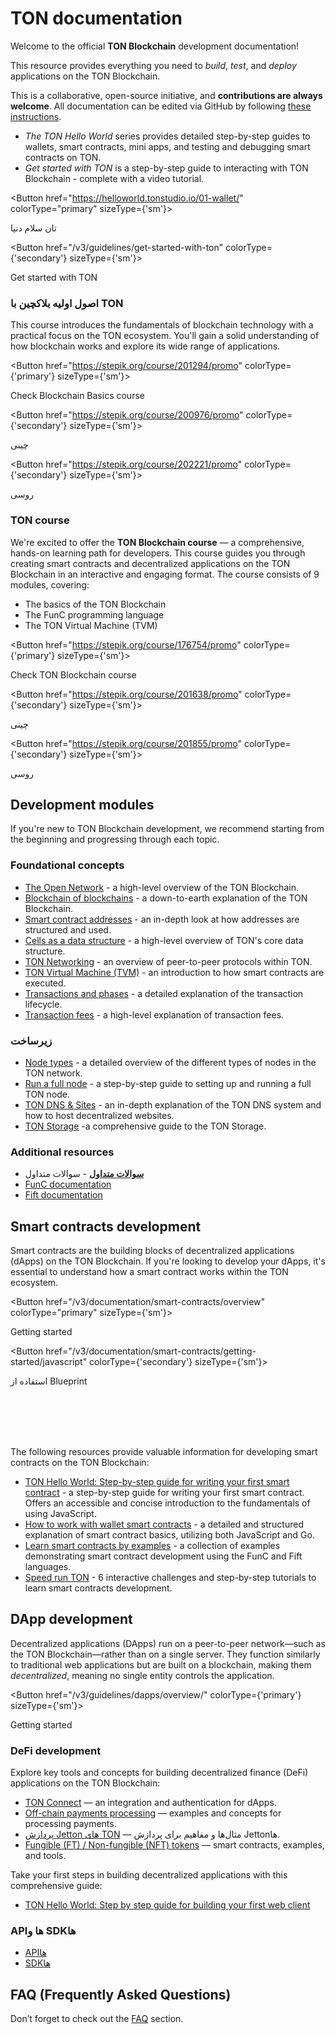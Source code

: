 

# TON documentation

Welcome to the official **TON Blockchain** development documentation!

This resource provides everything you need to _build_, _test_, and _deploy_ applications on the TON Blockchain.

This is a collaborative, open-source initiative, and **contributions are always welcome**. All documentation can be edited via GitHub by following [these instructions](/v3/contribute).

- _The TON Hello World_ series provides detailed step-by-step guides to wallets, smart contracts, mini apps, and testing and debugging smart contracts on TON.
- _Get started with TON_ is a step-by-step guide to interacting with TON Blockchain - complete with a video tutorial.

<Button href="https://helloworld.tonstudio.io/01-wallet/"
        colorType="primary" sizeType={'sm'}>

تان سلام دنیا

</Button>

<Button href="/v3/guidelines/get-started-with-ton" colorType={'secondary'} sizeType={'sm'}>

Get started with TON

</Button>

### اصول اولیه بلاکچین با TON

This course introduces the fundamentals of blockchain technology with a practical focus on the TON ecosystem. You'll gain a solid understanding of how blockchain works and explore its wide range of applications.

<Button href="https://stepik.org/course/201294/promo"
        colorType={'primary'} sizeType={'sm'}>

Check Blockchain Basics course

</Button>

<Button href="https://stepik.org/course/200976/promo"
        colorType={'secondary'} sizeType={'sm'}>

چینی

</Button>

<Button href="https://stepik.org/course/202221/promo"
        colorType={'secondary'} sizeType={'sm'}>

روسی

</Button>

### TON course

We're excited to offer the **TON Blockchain course** — a comprehensive, hands-on learning path for developers. This course guides you through creating smart contracts and decentralized applications on the TON Blockchain in an interactive and engaging format.
The course consists of 9 modules, covering:

- The basics of the TON Blockchain
- The FunC programming language
- The TON Virtual Machine (TVM)

<Button href="https://stepik.org/course/176754/promo"
        colorType={'primary'} sizeType={'sm'}>

Check TON Blockchain course

</Button>

<Button href="https://stepik.org/course/201638/promo"
        colorType={'secondary'} sizeType={'sm'}>

چینی

</Button>

<Button href="https://stepik.org/course/201855/promo"
        colorType={'secondary'} sizeType={'sm'}>

روسی

</Button>

## Development modules

If you're new to TON Blockchain development, we recommend starting from the beginning and progressing through each topic.

### Foundational concepts

- [The Open Network](/v3/concepts/dive-into-ton/introduction) - a high-level overview of the TON Blockchain.
- [Blockchain of blockchains](/v3/concepts/dive-into-ton/ton-blockchain/blockchain-of-blockchains) - a down-to-earth explanation of the TON Blockchain.
- [Smart contract addresses](/v3/documentation/smart-contracts/addresses) - an in-depth look at how addresses are structured and used.
- [Cells as a data structure](/v3/concepts/dive-into-ton/ton-blockchain/cells-as-data-storage) - a high-level overview of TON's core data structure.
- [TON Networking](/v3/concepts/dive-into-ton/ton-blockchain/ton-networking) - an overview of peer-to-peer protocols within TON.
- [TON Virtual Machine (TVM)](/v3/documentation/tvm/tvm-overview) - an introduction to how smart contracts are executed.
- [Transactions and phases](/v3/documentation/tvm/tvm-overview#transactions-and-phases) - a detailed explanation of the transaction lifecycle.
- [Transaction fees](/v3/documentation/smart-contracts/transaction-fees/fees) - a high-level explanation of transaction fees.

### زیرساخت

- [Node types](/v3/documentation/infra/nodes/node-types) - a detailed overview of the different types of nodes in the TON network.
- [Run a full node](/v3/guidelines/nodes/running-nodes/full-node) - a step-by-step guide to setting up and running a full TON node.
- [TON DNS & Sites](/v3/guidelines/web3/ton-dns/dns) - an in-depth explanation of the TON DNS system and how to host decentralized websites.
- [TON Storage](/v3/guidelines/web3/ton-storage/storage-daemon) -a comprehensive guide to the TON Storage.

### Additional resources

- [**سوالات متداول**](/v3/documentation/faq) - سوالات متداول
- [FunC documentation](/v3/documentation/smart-contracts/func/overview)
- [Fift documentation](/v3/documentation/smart-contracts/fift/overview)

## Smart contracts development

Smart contracts are the building blocks of decentralized applications (dApps) on the TON Blockchain.
If you're looking to develop your dApps, it's essential to understand how a smart contract works within the TON ecosystem.

<Button href="/v3/documentation/smart-contracts/overview"
        colorType="primary" sizeType={'sm'}>

Getting started

</Button>

<Button href="/v3/documentation/smart-contracts/getting-started/javascript" colorType={'secondary'} sizeType={'sm'}>

استفاده از Blueprint

</Button>

<br></br><br></br>

The following resources provide valuable information for developing smart contracts on the TON Blockchain:

- [TON Hello World: Step-by-step guide for writing your first smart contract](https://helloworld.tonstudio.io/02-contract/) - a step-by-step guide for writing your first smart contract. Offers an accessible and concise introduction to the fundamentals of using JavaScript.
- [How to work with wallet smart contracts](/v3/guidelines/smart-contracts/howto/wallet) - a detailed and structured explanation of smart contract basics, utilizing both JavaScript and Go.
- [Learn smart contracts by examples](/v3/documentation/smart-contracts/contracts-specs/examples) - a collection of examples demonstrating smart contract development using the FunC and Fift languages.
- [Speed run TON](/v3/documentation/smart-contracts/contracts-specs/examples) - 6 interactive challenges and step-by-step tutorials to learn smart contracts development.

## DApp development

Decentralized applications (DApps) run on a peer-to-peer network—such as the TON Blockchain—rather than on a single server.
They function similarly to traditional web applications but are built on a blockchain, making them _decentralized_, meaning no single entity controls the application.

<Button href="/v3/guidelines/dapps/overview/" colorType={'primary'} sizeType={'sm'}>

Getting started

</Button>

### DeFi development

Explore key tools and concepts for building decentralized finance (DeFi) applications on the TON Blockchain:

- [TON Connect](/v3/guidelines/ton-connect/overview) — an integration and authentication for dApps.
- [Off-chain payments processing](/v3/guidelines/dapps/asset-processing/payments-processing) — examples and concepts for processing payments.
- [پردازش Jetton های TON](/v3/guidelines/dapps/asset-processing/jettons) — مثال‌ها و مفاهیم برای پردازش Jetton‌ها.
- [Fungible (FT) / Non-fungible (NFT) tokens](/v3/documentation/dapps/defi/tokens) — smart contracts, examples, and tools.

Take your first steps in building decentralized applications with this comprehensive guide:

- [TON Hello World: Step by step guide for building your first web client](https://helloworld.tonstudio.io/03-client/)

### APIها و SDKها

- [APIها](/v3/guidelines/dapps/apis-sdks/api-types)
- [SDKها](/v3/guidelines/dapps/apis-sdks/sdk)

## FAQ (Frequently Asked Questions)

Don’t forget to check out the [FAQ](/v3/documentation/faq) section.

<Feedback />
